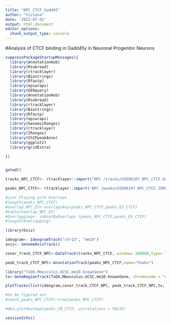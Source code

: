```yaml
---
title: "NPC_CTCF_Gadd45"
author: "Viviana"
date: '2022-07-01'
output: html_document
editor_options: 
  chunk_output_type: console
---
```



#Analysis of CTCF binding in Gadd45y in Neuronal Progenitor Neurons 

```r

suppressPackageStartupMessages({
  library(AnnotationHub)
  library(Rsubread)
  library(rtracklayer)
  library(Biostrings)
  library(Rfastp)
  library(epiwraps)
  library(GEOquery)
  library(AnnotationHub)
  library(Rsubread)
  library(rtracklayer)
  library(Biostrings)
  library(Rfastp)
  library(epiwraps)
  library(GenomicRanges)
  library(rtracklayer)
  library(IRanges)
  library(ChIPpeakAnno)
  library(ggplot2)
  library(gridExtra)

})



```


```r
getwd()

tracks_NPC_CTCF<- rtracklayer::import("NPC /tracks/GSE96107_NPC_CTCF.bw")
```


```r
peaks_NPC_CTCF<- rtracklayer::import('NPC /peaks/GSE96107_NPC_CTCF.IDR0.05.filt.narrowPeak')
```


```r

#just Playing with Overlaps 
#length(peaks_NPC_CTCF)
#overlap_NPC_ES<-overlapsAny(peaks_NPC_CTCF,peaks_ES_CTCF)
#table(overlap_NPC_ES)
#Overlapping<- subsetByOverlaps (peaks_NPC_CTCF,peaks_ES_CTCF)
#length(Overlapping)
```


```r


library(Gviz)

ideogram<- IdeogramTrack("chr13", "mm10")
axis<- GenomeAxisTrack()

cover_track_CTCF_NPC<-DataTrack(tracks_NPC_CTCF, window= 100000,type= "h", name="Coverage")

peak_track_CTCF_NPC<-AnnotationTrack(peaks_NPC_CTCF,name="Peaks")

library("TxDb.Mmusculus.UCSC.mm10.knownGene")
tx<-GeneRegionTrack(TxDb.Mmusculus.UCSC.mm10.knownGene, chromosome = "chr13",start  = 51799965, end= 51859475, name="Genes")

plotTracks(list(ideogram,cover_track_CTCF_NPC, peak_track_CTCF_NPC,tx, axis),from = 51799965, to= 51859475, chromosome = "chr13",main= "CTCF binding around Gadd45 in NPC", cex.main=1.5)
```


```r

#to be figured out 
#count_peaks_NPC_CTCF<-nrow(peaks_NPC_CTCF)

#dba.plotHeatmap(peaks_CN_CTCF, correlations = FALSE)
```

```r
sessionInfo()
```

